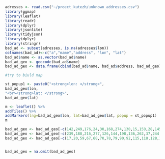 ```r
adresses <- read.csv("~/proect_kutezh/unknown_addresses.csv")
library(ggmap)
library(leaflet)
library(readr)
library(dplyr)
library(jsonlite)
library(tidyjson) 
library(dplyr) 
library(stringr)
bad_ad <- subset(adresses, is.na(adresses$lon))
colnames(bad_ad)<-c("a","name","address", "lon", "lat")
bad_ad$name <- as.vector(bad_ad$name)
bad_ad_geo <- geocode(bad_ad$name)
bad_ad_geo <- data.frame(cbind(bad_ad$name, bad_ad$address, bad_ad_geo))

#try to biuld map

st_popup1 <- paste0("<strong>lon: </strong>", 
bad_ad_geo$lon, 
"<br><strong>lat: </strong>", 
bad_ad_geo$lat)

m <- leaflet() %>%
addTiles() %>%
addMarkers(lng=bad_ad_geo$lon, lat=bad_ad_geo$lat, popup = st_popup1)
m

bad_ad_geo <- bad_ad_geo[-c(142,249,176,24,30,168,274,130,15,150,28,145, 185,197,240,160,177,60,154,212,53,120,256,201,265,194,250,205,226,258,5,219,235,96,109,165,246,244,283,275,269,263,252,245,223,217,32,199,200,224,225,234,257,276),] 
bad_ad_geo <- bad_ad_geo[-c(239,188,216,277,126,144,198,136,262,37,244,95,162,183,165,241,211,266,233,238,260,284,35,51,64,137,11,45,61,63,106,107,157,169,37,222,276,281,286,243,254,270,194,250,205,226,258,5,219,235,96,109,165,246,244,283,275,269,263,252,245,223,217),] 
bad_ad_geo <- bad_ad_geo[-c(17,20,59,67,68,70,78,79,90,92,115,118,128,129,156,170,172,173,202,208,210,213,231,236,270),] 


bad_ad_geo = na.omit(bad_ad_geo)
```

